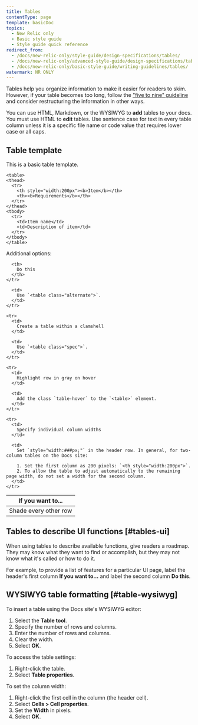 ```yaml
---
title: Tables
contentType: page
template: basicDoc
topics:
  - New Relic only
  - Basic style guide
  - Style guide quick reference
redirect_from:
  - /docs/new-relic-only/style-guide/design-specifications/tables/
  - /docs/new-relic-only/advanced-style-guide/design-specifications/tables/
  - /docs/new-relic-only/basic-style-guide/writing-guidelines/tables/
watermark: NR ONLY
---
```


Tables help you organize information to make it easier for readers to skim. However, if your table becomes too long, follow the ["five to nine" guideline](/docs/new-relic-only/basic-style-guide/basic-style-guide/writing-document#organization) and consider restructuring the information in other ways.

You can use HTML, Markdown, or the WYSIWYG to **add** tables to your docs. You must use HTML to **edit** tables. Use sentence case for text in every table column unless it is a specific file name or code value that requires lower case or all caps.

## Table template

This is a basic table template.

```
<table>
<thead>
  <tr>
    <th style="width:200px"><b>Item</b></th>
    <th><b>Requirements</b></th>
  </tr>
</thead>
<tbody>
  <tr>
    <td>Item name</td>
    <td>Description of item</td>
  </tr>
</tbody>
</table>
```

Additional options:

<Table>
  <thead>
    <tr>
      <th style={{ width: "200px" }}>
        If you want to...
      </th>

      <th>
        Do this
      </th>
    </tr>
  </thead>

  <tbody>
    <tr>
      <td>
        Shade every other row
      </td>

      <td>
        Use `<table class="alternate">`.
      </td>
    </tr>

    <tr>
      <td>
        Create a table within a clamshell
      </td>

      <td>
        Use `<table class="spec">`.
      </td>
    </tr>

    <tr>
      <td>
        Highlight row in gray on hover
      </td>

      <td>
        Add the class `table-hover` to the `<table>` element.
      </td>
    </tr>

    <tr>
      <td>
        Specify individual column widths
      </td>

      <td>
        Set `style="width:###px;"` in the header row. In general, for two-column tables on the Docs site:

        1. Set the first column as 200 pixels: `<th style="width:200px">`.
        2. To allow the table to adjust automatically to the remaining page width, do not set a width for the second column.
      </td>
    </tr>
  </tbody>
</Table>

## Tables to describe UI functions [#tables-ui]

When using tables to describe available functions, give readers a roadmap. They may know what they want to find or accomplish, but they may not know what it's called or how to do it.

For example, to provide a list of features for a particular UI page, label the header's first column **If you want to...** and label the second column **Do this**.

## WYSIWYG table formatting [#table-wysiwyg]

To insert a table using the Docs site's WYSIWYG editor:

1. Select the **Table tool**.
2. Specify the number of rows and columns.
3. Enter the number of rows and columns.
4. Clear the width.
5. Select **OK**.

To access the table settings:

1. Right-click the table.
2. Select **Table properties**.

To set the column width:

1. Right-click the first cell in the column (the header cell).
2. Select **Cells > Cell properties**.
3. Set the **Width** in pixels.
4. Select **OK**.
